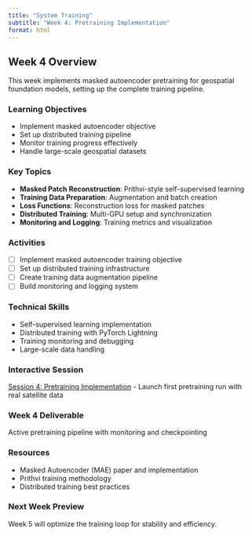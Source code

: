 ```yaml
---
title: "System Training"
subtitle: "Week 4: Pretraining Implementation"
format: html
---
```


## Week 4 Overview



This week implements masked autoencoder pretraining for geospatial foundation models, setting up the complete training pipeline.

### Learning Objectives
- Implement masked autoencoder objective
- Set up distributed training pipeline
- Monitor training progress effectively
- Handle large-scale geospatial datasets

### Key Topics
- **Masked Patch Reconstruction**: Prithvi-style self-supervised learning
- **Training Data Preparation**: Augmentation and batch creation
- **Loss Functions**: Reconstruction loss for masked patches
- **Distributed Training**: Multi-GPU setup and synchronization
- **Monitoring and Logging**: Training metrics and visualization

### Activities
- [ ] Implement masked autoencoder training objective
- [ ] Set up distributed training infrastructure
- [ ] Create training data augmentation pipeline
- [ ] Build monitoring and logging system

### Technical Skills
- Self-supervised learning implementation
- Distributed training with PyTorch Lightning
- Training monitoring and debugging
- Large-scale data handling

### Interactive Session
[Session 4: Pretraining Implementation](interactive-sessions/session4_pretraining.qmd) - Launch first pretraining run with real satellite data

### **Week 4 Deliverable**
Active pretraining pipeline with monitoring and checkpointing

### Resources
- Masked Autoencoder (MAE) paper and implementation
- Prithvi training methodology
- Distributed training best practices

### Next Week Preview
Week 5 will optimize the training loop for stability and efficiency.